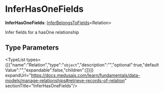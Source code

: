 
# InferHasOneFields

 **InferHasOneFields**: [InferBelongsToFields](../types.DmlTypes.InferBelongsToFields/page.mdx)&#60;Relation&#62;

Infer fields for a hasOne relationship

## Type Parameters

<TypeList types={[{"name":"Relation","type":"`object`","description":"","optional":true,"defaultValue":"","expandable":false,"children":[]}]} expandUrl="https://docs.medusajs.com/learn/fundamentals/data-models/manage-relationships#retrieve-records-of-relation" sectionTitle="InferHasOneFields"/>
